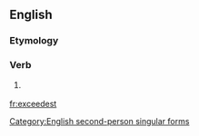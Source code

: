 ==English==

===Etymology===
{{suffix|exceed|est}}

===Verb===
{{en-verb form}}

# {{context|archaic}} {{form of|Second-person singular simple present form|exceed}}

[[Category:English second-person singular forms]]

[[fr:exceedest]]